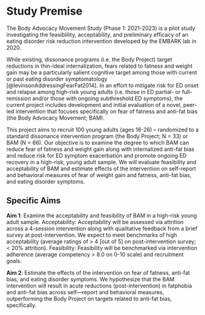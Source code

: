# Study Premise

The Body Advocacy Movement Study (Phase 1: 2021-2023) is a pilot study investigating the feasiblility, acceptability, and preliminary efficacy of an eating disorder risk reduction intervention developed by the EMBARK lab in 2020.  

While existing, dissonance programs (i.e. the Body Project) target reductions in thin-ideal internalization, fears related to fatness and weight gain may be a particularly salient cognitive target among those with current or past eating disorder symptomatology [@levinsonAddressingFearFat2014]. In an effort to mitigate risk for ED onset and relapse among high-risk young adults (i.e. those in ED partial- or full-remission and/or those with ongoing subthreshold ED symptoms), the current project includes development and initial evaluation of a novel, peer-led intervention that focuses specifically on fear of fatness and anti-fat bias (the Body Advocacy Movement; BAM). 

This project aims to recruit 100 young adults (ages 18-26) -- randomized to a standard dissonance intervention program (the Body Project; N = 33) or BAM (N = 66). Our objective is to examine the degree to which BAM can reduce fear of fatness and weight gain along with internalized anti-fat bias and reduce risk for ED symptom exacerbation and promote ongoing ED recovery in a high-risk, young adult sample. We will evaluate feasibility and acceptability of BAM and estimate effects of the intervention on self-report and behavioral measures of fear of weight gain and fatness, anti-fat bias, and eating disorder symptoms.

## Specific Aims

**Aim 1**: Examine the acceptability and feasibility of BAM in a high-risk young adult sample. Acceptability: Acceptability will be assessed via attrition across a 4-session intervention along with qualitative feedback from a brief survey at post-intervention. We expect to meet benchmarks of high acceptability (average ratings of > 4 [out of 5] on post-intervention survey; < 20% attrition). Feasibility: Feasibility will be benchmarked via intervention adherence (average competency > 8.0 on 0-10 scale) and recruitment goals. 

**Aim 2**: Estimate the effects of the intervention on fear of fatness, anti-fat bias, and eating disorder symptoms. We hypothesize that the BAM intervention will result in acute reductions (post-intervention) in fatphobia and anti-fat bias across self—report and behavioral measures, outperforming the Body Project on targets related to anti-fat bias, specifically.


